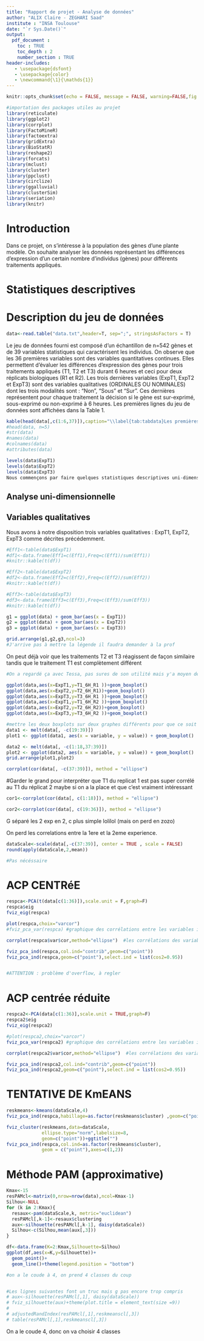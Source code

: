```yaml
---
title: "Rapport de projet - Analyse de données"
author: "ALIX Claire - ZEGHARI Saad"
institute : "INSA Toulouse"
date: "`r Sys.Date()`"
output: 
  pdf_document :
    toc : TRUE
    toc_depth : 2
    number_section : TRUE
header-includes:
   - \usepackage{dsfont}
   - \usepackage{color}
   - \newcommand{\1}{\mathds{1}}
---
```


```r
knitr::opts_chunk$set(echo = FALSE, message = FALSE, warning=FALSE,fig.width=15,fig.height = 6, dpi=300)

#importation des packages utiles au projet
library(reticulate)
library(ggplot2)
library(corrplot)
library(FactoMineR)
library(factoextra)
library(gridExtra)
library(BioStatR)
library(reshape2)
library(forcats)
library(mclust)
library(cluster)
library(ppclust)
library(circlize)
library(ggalluvial)
library(clusterSim)
library(seriation)
library(knitr)

```
# Introduction

Dans ce projet, on s'intéresse à la population des gènes d'une plante modèle. On souhaite analyser les données représentant les différences d'expression d'un certain nombre d'individus (gènes) pour différents traitements appliqués.


# Statistiques descriptives

# Description du jeu de données

```r
data<-read.table("data.txt",header=T, sep=";", stringsAsFactors = T)
```
Le jeu de données fourni est composé d'un échantillon de n=542 gènes et de 39 variables statistiques qui caractérisent les individus. On observe que les 36 premières variables sont des variables quantitatives continues. Elles permettent d'évaluer les différences d'expression des gènes pour trois traitements appliqués (T1, T2 et T3) durant 6 heures et ceci pour deux réplicats biologiques (R1 et R2).
Les trois dernières variables (ExpT1, ExpT2 et ExpT3) sont des variables qualitatives (ORDINALES OU NOMINALES) dont les trois modalités sont : "Non", "Sous" et "Sur". Ces dernières représentent pour chaque traitement la décision si le gène est sur-exprimé, sous-exprimé ou non-exprimé à 6 heures. 
Les premières lignes du jeu de données sont affichées dans la Table 1.

```r
kable(head(data[,c(1:6,37)]),caption="\\label{tab:tabdata}Les premières lignes du jeu de données.")
#head(data, n=5)
#str(data)
#names(data)
#colnames(data)
#attributes(data)
```


```r
levels(data$ExpT1)
levels(data$ExpT2)
levels(data$ExpT3)
Nous commençons par faire quelques statistiques descriptives uni-dimensionnelles et bi-dimensionnelles pour prendre en main les données.
```
## Analyse uni-dimensionnelle

## Variables qualitatives

Nous avons à notre disposition trois variables qualitatives : ExpT1, ExpT2, ExpT3 comme décrites précédemment.

```r
#Eff1<-table(data$ExpT1)
#df1<-data.frame(Eff1=c(Eff1),Freq=c(Eff1)/sum(Eff1))
#knitr::kable(t(df))

#Eff2<-table(data$ExpT2)
#df2<-data.frame(Eff2=c(Eff2),Freq=c(Eff2)/sum(Eff2))
#knitr::kable(t(df))

#Eff3<-table(data$ExpT3)
#df3<-data.frame(Eff3=c(Eff3),Freq=c(Eff3)/sum(Eff3))
#knitr::kable(t(df))

g1 = ggplot(data) + geom_bar(aes(x = ExpT1)) 
g2 = ggplot(data) + geom_bar(aes(x = ExpT2)) 
g3 = ggplot(data) + geom_bar(aes(x = ExpT3)) 

grid.arrange(g1,g2,g3,ncol=3)
#J'arrive pas à mettre la légende il faudra demander à la prof
```
On peut déjà voir que les traitements T2 et T3 réagissent de façon similaire tandis que le traitement T1 est complètement différent
```r
#On a regardé ça avec Tessa, pas sures de son utilité mais y'a moyen de trouver une interprétation logique avec les différences entre les différents boxplots

ggplot(data,aes(x=ExpT1,y=T1_6H_R1 ))+geom_boxplot()
ggplot(data,aes(x=ExpT2,y=T2_6H_R1))+geom_boxplot()
ggplot(data,aes(x=ExpT3,y=T3_6H_R1 ))+geom_boxplot()
ggplot(data,aes(x=ExpT1,y=T1_6H_R2 ))+geom_boxplot()
ggplot(data,aes(x=ExpT2,y=T2_6H_R2))+geom_boxplot()
ggplot(data,aes(x=ExpT3,y=T3_6H_R2 ))+geom_boxplot()
```
```r
#mettre les deux boxplots sur deux graphes différents pour que ce soit plus lisible
data1 <- melt(data[, -c(19:39)])
plot1 <- ggplot(data1, aes(x = variable, y = value)) + geom_boxplot()

data2 <- melt(data[, -c(1:18,37:39)])
plot2 <- ggplot(data2, aes(x = variable, y = value)) + geom_boxplot()
grid.arrange(plot1,plot2)

```

```r
corrplot(cor(data[, -c(37:39)]), method = "ellipse")
```
#Garder le grand pour interpréter que T1 du replicat 1 est pas super corrélé au T1 du réplicat 2 maybe si on a la place et que c'est vraiment intéressant

```r
cor1<-corrplot(cor(data[, c(1:18)]), method = "ellipse")
```
```r
cor2<-corrplot(cor(data[, c(19:36)]), method = "ellipse")
```
G séparé les 2 exp en 2, c plus simple lolilol (mais on perd en zozo)

On perd les correlations entre la 1ere et la 2eme experience.

```r
dataScale<-scale(data[,-c(37:39)], center = TRUE , scale = FALSE)
round(apply(dataScale,2,mean))

#Pas nécéssaire
```

# ACP CENTRéE

```r

respca<-PCA(t(data[c(1:36)]),scale.unit = F,graph=F)
respca$eig
fviz_eig(respca)

```

```r
plot(respca,choix="varcor") 
#fviz_pca_var(respca) #graphique des corrélations entre les variables initiales et les méta-variables => Illisible

corrplot(respca$var$cor,method="ellipse")  #les corrélations des variables initiales avec toutes les méta-variables => Plus lisible (même si c pas ouf)

fviz_pca_ind(respca,col.ind="contrib",geom=c("point"))
fviz_pca_ind(respca,geom=c("point"),select.ind = list(cos2=0.95))


#ATTENTION : problème d'overflow, à regler
```

# ACP centrée réduite


```r

respca2<-PCA(data[c(1:36)],scale.unit = TRUE,graph=F)
respca2$eig
fviz_eig(respca2)

```

```r
#plot(respca2,choix="varcor") 
fviz_pca_var(respca2) #graphique des corrélations entre les variables initiales et les méta-variables => Illisible

corrplot(respca2$var$cor,method="ellipse")  #les corrélations des variables initiales avec toutes les méta-variables => Plus lisible (même si c pas ouf)

fviz_pca_ind(respca2,col.ind="contrib",geom=c("point"))
fviz_pca_ind(respca2,geom=c("point"),select.ind = list(cos2=0.95))
```
# TENTATIVE DE KmEANS
```r
reskmeans<-kmeans(dataScale,4) 
fviz_pca_ind(respca,habillage=as.factor(reskmeans$cluster) ,geom=c("point"))
```
```r
fviz_cluster(reskmeans,data=dataScale,
             ellipse.type="norm",labelsize=8,
             geom=c("point"))+ggtitle("")
fviz_pca_ind(respca,col.ind=as.factor(reskmeans$cluster),
             geom = c("point"),axes=c(1,2))
```
# Méthode PAM (approximative)
```r

Kmax<-15
resPAMcl<-matrix(0,nrow=nrow(data),ncol=Kmax-1)
Silhou<-NULL
for (k in 2:Kmax){
  resaux<-pam(dataScale,k, metric="euclidean")
  resPAMcl[,k-1]<-resaux$clustering
  aux<-silhouette(resPAMcl[,k-1], daisy(dataScale))
  Silhou<-c(Silhou,mean(aux[,3]))
}

df<-data.frame(K=2:Kmax,Silhouette=Silhou)
ggplot(df,aes(x=K,y=Silhouette))+
  geom_point()+
  geom_line()+theme(legend.position = "bottom")

#on a le coude à 4, on prend 4 classes du coup


#Les lignes suivantes font un truc mais g pas encore trop compris
# aux<-silhouette(resPAMcl[,1], daisy(dataScale))
# fviz_silhouette(aux)+theme(plot.title = element_text(size =9))
# 
# adjustedRandIndex(resPAMcl[,1],reskmeanscl[,3])
# table(resPAMcl[,1],reskmeanscl[,3])

```
On a le coude 4, donc on va choisir 4 classes
